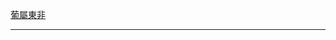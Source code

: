 {{flagicon|POR}} [[葡屬東非]]<noinclude>
----
{{MOZ-all}}
[[Category:莫三比克旗幟模板|{{PAGENAME}}]]
[[Category:非洲国家模板|{{PAGENAME}}]]
</noinclude>